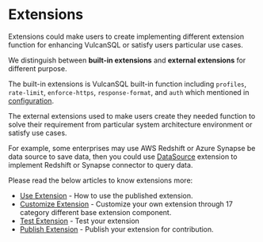 # Extensions

Extensions could make users to create implementing different extension function for enhancing VulcanSQL or satisfy users particular use cases.

We distinguish between **built-in extensions** and **external extensions** for different purpose.

The built-in extensions is VulcanSQL built-in function including `profiles`, `rate-limit`, `enforce-https`, `response-format`, and `auth` which mentioned in [configuration](./api-building/configuration).

The external extensions used to make users create they needed function to solve their requirement from particular system architecture environment or satisfy use cases.

For example, some enterprises may use AWS Redshift or Azure Synapse be data source to save data, then you could use [DataSource](./extensions/vulcan-sql-core/data-source) extension to implement Redshift or Synapse connector to query data.

Please read the below articles to know extensions more:

- [Use Extension](./extensions/use-extension) - How to use the published extension.
- [Customize Extension](./extensions/customize-extension) - Customize your own extension through 17 category different base extension component.
- [Test Extension](./extensions/test-extension) - Test your extension
- [Publish Extension](./extensions/publish-extension) - Publish your extension for contribution.
